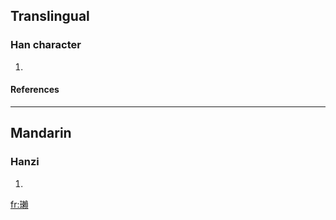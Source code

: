 ==Translingual==
===Han character===
{{Han char|rn=96|rad=玉|as=16|sn=20|four=|canj=一土木中金 (MGDLC)}}
# {{defn|Han|sort=玉16}}
====References====
{{Han ref|kx=0745.100|dkj=21339|dj=1153.210|hdz=21145.140|uh=74CE|ud=29902}}

----
==Mandarin==
===Hanzi===
{{cmn-hanzi|pin=[[là]] ([[la4]])|wg=la<sup>4</sup>}}
# {{defn|Mandarin}}

[[fr:瓎]]